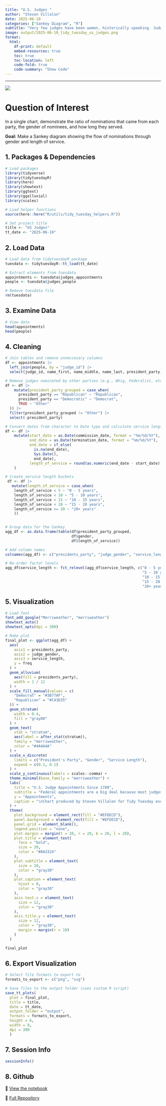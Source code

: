 ```yaml
---
title: "U.S. Judges "
author: "Steven Villalon"
date: 2025-06-10
categories: ["Sankey Diagram", "R"]
subtitle: "Very few judges have been women, historically speaking. Judgeships are lifetime appointments and the data indicates that most stay in their position 20+ years."
image: output/2025-06-10_tidy_tuesday_us_judges.png
format:
  html:
    df-print: default
    embed-resources: true
    toc: true
    toc-location: left
    code-fold: true
    code-summary: "Show Code"
---
```


------------------------------------------------------------------------

![](output/2025-06-10_tidy_tuesday_us_judges.svg){fig-alt="Final plot"}

# Question of Interest

In a single chart, demonstrate the ratio of nominations that came from each party, the gender of nominees, and how long they served.

**Goal:** Make a Sankey diagram showing the flow of nominations through gender and length of service.

## 1. Packages & Dependencies

```r
# Load packages
library(tidyverse)
library(tidytuesdayR)
library(here)
library(showtext)
library(ggtext)
library(ggalluvial)
library(scales)

# Load helper functions
source(here::here("R/utils/tidy_tuesday_helpers.R"))

# Set project title
title <- "US Judges"
tt_date <- "2025-06-10"

```

## 2. Load Data

```r
# Load data from tidytuesdayR package
tuesdata <- tidytuesdayR::tt_load(tt_date)

# Extract elements from tuesdata
appointments <- tuesdata$judges_appointments
people <- tuesdata$judges_people

# Remove tuesdata file
rm(tuesdata)

```

## 3. Examine Data

```r
# View data
head(appointments)
head(people)

```

## 4. Cleaning

```r
# Join tables and remove unneccesary columns
df <- appointments |> 
  left_join(people, by = "judge_id") |> 
  select(judge_id, name_first, name_middle, name_last, president_party, gender, commission_date, termination_date)

# Remove judges nominated by other parties (e.g., Whig, Federalist, etc.)
df <- df |> 
    mutate(president_party_grouped = case_when(
      president_party == "Republican" ~ "Republican",
      president_party == "Democratic" ~ "Democrat",
      TRUE ~ "Other"
  )) |> 
  filter(president_party_grouped != "Other") |> 
  select(-president_party)

```

```r
# Convert dates from character to Date type and calculate service length
df <- df |> 
    mutate(start_date = as.Date(commission_date, format = "%m/%d/%Y"),
           end_date = as.Date(termination_date, format = "%m/%d/%Y"),
           end_date = if_else(
             is.na(end_date),
             Sys.Date(),
             end_date),
           length_of_service = round(as.numeric(end_date - start_date) / 365.25, 1)
    )

```

```r
# Create service length buckets
 df <- df |> 
   mutate(length_of_service = case_when(
    length_of_service < 5 ~ "0 - 5 years",
    length_of_service < 10 ~ "5 - 10 years",
    length_of_service < 15 ~ "10 - 15 years",
    length_of_service < 20 ~ "15 - 20 years",
    length_of_service >= 20 ~ "20+ years"
    ))
 
```

```r
# Group data for the Sankey
agg_df <- as.data.frame(table(df$president_party_grouped, 
                              df$gender, 
                              df$length_of_service))

# Add column names
colnames(agg_df) <- c("presidents_party", "judge_gender", "service_length", "freq")

# Re-order factor levels
agg_df$service_length <- fct_relevel(agg_df$service_length, c("0 - 5 years",
                                                              "5 - 10 years", 
                                                              "10 - 15 years", 
                                                              "15 - 20 years", 
                                                              "20+ years"))

```

## 5. Visualization

```r

# Load font
font_add_google("Merriweather", "merriweather")
showtext_auto()
showtext_opts(dpi = 300)

# Make plot
final_plot <- ggplot(agg_df) +
  aes(
    axis1 = presidents_party,
    axis2 = judge_gender,
    axis3 = service_length,
    y = freq
  ) +
  geom_alluvium(
    aes(fill = presidents_party),
    width = 1 / 12
  ) +
  scale_fill_manual(values = c(
    "Democrat" = "#3B77AF",
    "Republican" = "#C43D35"
  )) +
  geom_stratum(
    width = 0.4,
    fill = "gray80"
  ) +
  geom_text(
    stat = "stratum",
    aes(label = after_stat(stratum)),
    family = "merriweather",
    color = "#4A4A4A"
  ) +
  scale_x_discrete(
    limits = c("President's Party", "Gender", "Service Length"),
    expand = c(0.1, 0.1)
  ) +
  scale_y_continuous(labels = scales::comma) +
  theme_minimal(base_family = "merriweather") +
  labs(
    title = "U.S. Judge Appointments Since 1789",
    subtitle = "Federal appointments are a big deal because most judges end up serving more than 20 years. \nRepublican presidents have appointed 208 more judges than Democratic presidents. Historically, \nmost judges have been men, but women are increasingly holding these positions.",
    y = "Appointments",
    caption = "\nChart produced by Steven Villalon for Tidy Tuesday exercise on June 10, 2025."
  ) +
  theme(
    plot.background = element_rect(fill = "#EFDECD"),
    panel.background = element_rect(fill = "#EFDECD"),
    panel.grid = element_blank(),
    legend.position = "none",
    plot.margin = margin(t = 20, r = 20, b = 20, l = 20),
    plot.title = element_text(
      face = "bold",
      size = 20,
      color = "#8A3324"
    ),
    plot.subtitle = element_text(
      size = 10,
      color = "gray30"
    ),
    plot.caption = element_text(
      hjust = 0,
      color = "gray30"
    ),
    axis.text.x = element_text(
      size = 12,
      color = "gray30"
    ),
    axis.title.y = element_text(
      size = 12,
      color = "gray30",
      margin = margin(r = 10)
    )
  )

final_plot

```

## 6. Export Visualization

```r
# Select file formats to export to
formats_to_export <- c("png", "svg")

# Save files to the output folder (uses custom R script)
save_tt_plots(
  plot = final_plot, 
  title = title, 
  date = tt_date,
  output_folder = "output", 
  formats = formats_to_export, 
  height = 6,
  width = 8,
  dpi = 300
  )

```

## 7. Session Info

::: {.callout-tip collapse="true" title="Expand for Session Info"}
```r
sessionInfo()

```
:::

## 8. Github

::: {.callout-tip title="Files"}
📓 <a href="https://github.com/stevenvillalon/portfolio/blob/7ca2a1ba09c2dc0ddd9a47db936504d5652b68f6/TIDYTUESDAY/2025-06-10-JUDGES/2025-06-10_tidy_tuesday_judges_O.qmd" target="_blank" rel="noopener noreferrer">View the notebook</a>

📁 <a href="https://github.com/stevenvillalon/portfolio/tree/main/TIDYTUESDAY" target="_blank" rel="noopener noreferrer">Full Repository</a>
:::
